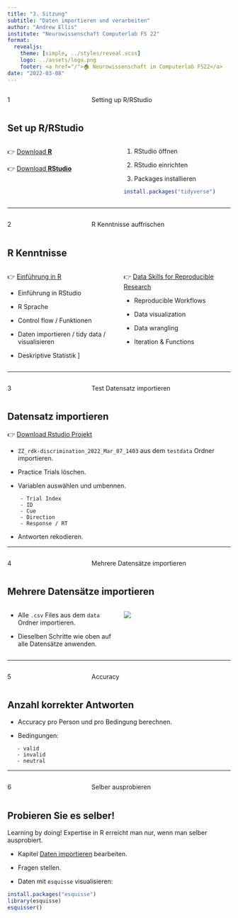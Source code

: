 ```yaml
---
title: "3. Sitzung"
subtitle: "Daten importieren und verarbeiten"
author: "Andrew Ellis"
institute: "Neurowissenschaft Computerlab FS 22"
format:
  revealjs:
    theme: [simple, ../styles/reveal.scss]
    logo: ../assets/logo.png
    footer: <a href="/">🏠 Neurowissenschaft im Computerlab FS22</a>
date: "2022-03-08"
---
```


:::: {.columns}
::: {.column width="35%"}
::: {.topic-number}
1
:::
:::
::: {.column width="65%"}
::: {.topic-text}
Setting up R/RStudio
:::
:::
::::

## Set up R/RStudio {.smaller}

:::: {.columns}
::: {.column width="45%"}

👉 [Download __R__](https://cloud.r-project.org/)

👉 [Download __RStudio__](https://www.rstudio.com/products/rstudio/download/#download)

:::
::: {.column width="45%"}

1. RStudio öffnen

2. RStudio einrichten

3. Packages installieren
```r
install.packages("tidyverse")
```
:::
::::

---

:::: {.columns}
::: {.column width="35%"}
::: {.topic-number}
2
:::
:::
::: {.column width="65%"}
::: {.topic-text}
R Kenntnisse auffrischen
:::
:::
::::

## R Kenntnisse {.smaller}

:::: {.columns}
::: {.column width="45%"}

👉 [Einführung in R](https://methodenlehre.github.io/intro-to-rstats)
 
 - Einführung in RStudio
 
 - R Sprache
 
 - Control flow / Funktionen
 
 - Daten importieren / tidy data / visualisieren
 
 - Deskriptive Statistik
]

:::
::: {.column width="45%"}

👉 [Data Skills for Reproducible Research](https://psyteachr.github.io/reprores-v2/index.html)

- Reproducible Workflows

- Data visualization

- Data wrangling

- Iteration & Functions

:::
::::

---

:::: {.columns}
::: {.column width="35%"}
::: {.topic-number}
3
:::
:::
::: {.column width="65%"}
::: {.topic-text}
Test Datensatz importieren
:::
:::
::::

## Datensatz importieren {.smaller}

👉 [Download Rstudio Projekt](../downloadable_files/import-data.zip)

- `ZZ_rdk-discrimination_2022_Mar_07_1403` 
aus dem `testdata` Ordner importieren.
 
- Practice Trials löschen.

- Variablen auswählen und umbennen.
```
    - Trial Index
    - ID
    - Cue
    - Direction
    - Response / RT
```

- Antworten rekodieren.

---

:::: {.columns}
::: {.column width="35%"}
::: {.topic-number}
4
:::
:::
::: {.column width="65%"}
::: {.topic-text}
Mehrere Datensätze importieren
:::
:::
::::

## Mehrere Datensätze importieren {.smaller}

:::: {.columns}
::: {.column width="45%"}

- Alle `.csv` Files aus dem `data` Ordner importieren.

- Dieselben Schritte wie oben auf alle Datensätze anwenden.

:::
::: {.column width="45%"}

![](../assets/images/draw-finished-owl.png)

:::
::::

---

:::: {.columns}
::: {.column width="35%"}
::: {.topic-number}
5
:::
:::
::: {.column width="65%"}
::: {.topic-text}
Accuracy
:::
:::
::::

## Anzahl korrekter Antworten {.smaller}

- Accuracy pro Person und pro Bedingung berechnen.

- Bedingungen: 
```
   - valid
   - invalid
   - neutral
```

---

:::: {.columns}
::: {.column width="35%"}
::: {.topic-number}
6
:::
:::
::: {.column width="65%"}
::: {.topic-text}
Selber ausprobieren
:::
:::
::::

## Probieren Sie es selber! {.smaller}

::: {.your-turn}
Learning by doing! Expertise in R erreicht man nur, wenn man selber ausprobiert.
:::

- Kapitel [Daten importieren](../pages/chapters/02_importing_data.html) bearbeiten.

- Fragen stellen.

- Daten mit `esquisse` visualisieren:

```r
install.packages("esquisse")
library(esquisse)
esquisser()
```